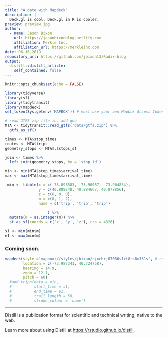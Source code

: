 ```yaml
---
title: "A date with Mapdeck"
description: |
  Deck.gl is cool, Deck.gl in R is cooler.
preview: preview.jpg
author:
  - name: Jason Bixon
    url: https://jasonbixonblog.netlify.com
    affiliation: Merkle Inc.
    affiliation_url: https://merkleinc.com
date: 06-16-2019
repository_url: https://github.com/jbixon13/Radix-blog
output:
  distill::distill_article:
    self_contained: false
---
```


```r
knitr::opts_chunk$set(echo = FALSE)
```

```r
library(tidyverse)
library(sf)
library(tidytransit)
library(mapdeck)
set_token(Sys.getenv('MAPBOX')) # must use your own Mapbox Access Token if reproducing
```

```r
# read GTFS zip file in, add geo 
MTA <- tidytransit::read_gtfs('data/gtfs.zip') %>% 
  gtfs_as_sf()
```

```r
times <- MTA$stop_times
routes <- MTA$trips
geometry_stops <- MTA$.$stops_sf
```

```r
join <- times %>% 
  left_join(geometry_stops, by = 'stop_id')
```

```r
min <- min(MTA$stop_times$arrival_time)
max <- max(MTA$stop_times$arrival_time)
```

```r
 min <- tibble(x = c(-73.898583, -73.90087, -73.904834),
               y = c(40.889248, 40.884667, 40.878856),
               z = c(0, 0, 0),
               m = c(0, 1, 2),
               name = c('trip', 'trip', 'trip')
               
                   ) %>% 
  mutate(m = as.integer(m)) %>% 
  st_as_sf(coords = c('x', 'y', 'z'), crs = 4326)

s1 <- min(min$m)
e1 <- max(min$m)
```

### Coming soon.

```r
mapdeck(style ='mapbox://styles/jbixon/cjxchrj87086s1ct8cs8m351s', # customized map with buildings added
        location = c(-73.987341, 40.724758),
        bearing = 14.9,
        zoom = 12.1,
        pitch = 60) 
  #add_trips(data = min,
  #          start_time = s1,
  #          end_time = e1,
  #          trail_length = 50,
  #          stroke_colour = 'name')
```

***

Distill is a publication format for scientific and technical writing, native to the web.

Learn more about using Distill at <https://rstudio.github.io/distill>.

